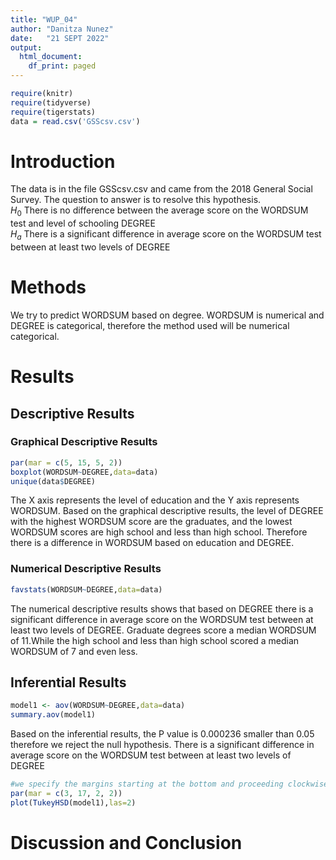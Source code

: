 ```yaml
---
title: "WUP_04"
author: "Danitza Nunez"
date:   "21 SEPT 2022"
output:
  html_document:
    df_print: paged
---
```


```r
require(knitr)
require(tidyverse)
require(tigerstats)
data = read.csv('GSScsv.csv')
```

# Introduction

<!--In this section you explain what you are trying to show.  Where did the data come from?  What is the research or other question you are trying to answer?!-->

The data is in the file GSScsv.csv and came from the 2018 General Social Survey.  The question to answer is to resolve this hypothesis.  
$H_0$ There is no difference between the average score on the WORDSUM test and level of schooling DEGREE  
$H_a$ There is a significant difference in average score on the WORDSUM test between at least two levels of DEGREE  

# Methods

<!--Decide on your methods:  use "variable analysis" or other appropriate descriptors.  Make sure to choose at least one graphical method and at least one numerical method.!-->



We try to predict WORDSUM based on degree. WORDSUM is numerical and DEGREE is categorical, therefore the method used will be numerical categorical. 

# Results

<!--Divide this section into two sub-sections:  One for your descriptive  results and one for your inferential results.!-->

## Descriptive Results

### Graphical Descriptive Results

<!--Graphical results here.  Make sure to show your code.  Provide appropriate labels for axes, giving units if possible, and provide a good title for the graph, too.  Use the graphical results to describe the patterns if any that exist in the data as focused toward the research question!-->

```r
par(mar = c(5, 15, 5, 2))
boxplot(WORDSUM~DEGREE,data=data)
unique(data$DEGREE)
```

The X axis represents the level of education and the Y axis represents WORDSUM. Based on the graphical descriptive results, the level of DEGREE with the highest WORDSUM score are the graduates, and the lowest WORDSUM scores are high school and less than high school. Therefore there is a difference in WORDSUM based on education and DEGREE. 


### Numerical Descriptive Results

<!--Numerical results go here. Use the numerical results to describe the patterns if any that exist in the data as focused toward the research question!-->

```r
favstats(WORDSUM~DEGREE,data=data)
```


The numerical descriptive results shows that based on DEGREE there is a significant difference in average score on the WORDSUM test between at least two levels of DEGREE. Graduate degrees score a median WORDSUM of 11.While the high school and less than high school scored a median WORDSUM of 7 and even less.  


## Inferential Results

<!--State hypothesis clearly.  Make sure your discussion of the inferential test covers all the aspects that the test output produces, such as test statistic, p-value etc.  Make a decision about the null hypothesis, explain the assumptions on which the selected test/procedure was based, and why the chosen procedure satisfy the assumptions and is appropriate to answer the research question!-->

```r
model1 <- aov(WORDSUM~DEGREE,data=data)
summary.aov(model1)
```

Based on the inferential results, the P value is 0.000236  smaller than 0.05 therefore we reject the null hypothesis. There is a significant difference in average score on the WORDSUM test between at least two levels of DEGREE  


```r
#we specify the margins starting at the bottom and proceeding clockwise - thus 8.7 is the left side margin to hold the names of the factors
par(mar = c(3, 17, 2, 2))
plot(TukeyHSD(model1),las=2)
```


# Discussion and Conclusion

<!--Discussion and conclusion here.  If you found a relationship be sure to consider whether the relationship occurs because one of the variavbles causes the other, or whether they perhasps are related for some other reason.  Watch the chapter 6 videos from the GeorgeTown videos collection.!-->
